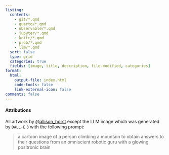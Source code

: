 ```yaml
---
listing:
  contents:
    - git/*.qmd
    - quarto/*.qmd
    - observable/*.qmd
    - jupyter/*.qmd
    - knitr/*.qmd
    - prob/*.qmd
    - llm/*.qmd
  sort: false
  type: grid
  categories: true
  fields: [image, title, description, file-modified, categories]
format:
  html:
    output-file: index.html
    code-tools: false
    link-external-icon: false
comments: false
---
```


```{=html}
<script src="../time.js"></script>
<style>
ul.navbar-nav.navbar-nav-scroll { -webkit-flex-direction: row !important; }
#quarto-sidebar { padding: 0px; }
#quarto-sidebar > * { padding: 0px; }
#quarto-margin-sidebar { padding: 17px; }
code { padding: 0px; }
</style>
```

#### Attributions {.appendix}
All artwork by [@allison_horst](https://twitter.com/allison_horst) except the LLM image which was generated by `DALL·E` `3` with the following prompt:

> a cartoon image of a person climbing a mountain to obtain answers to their questions from an omniscient robotic guru with a glowing positronic brain
